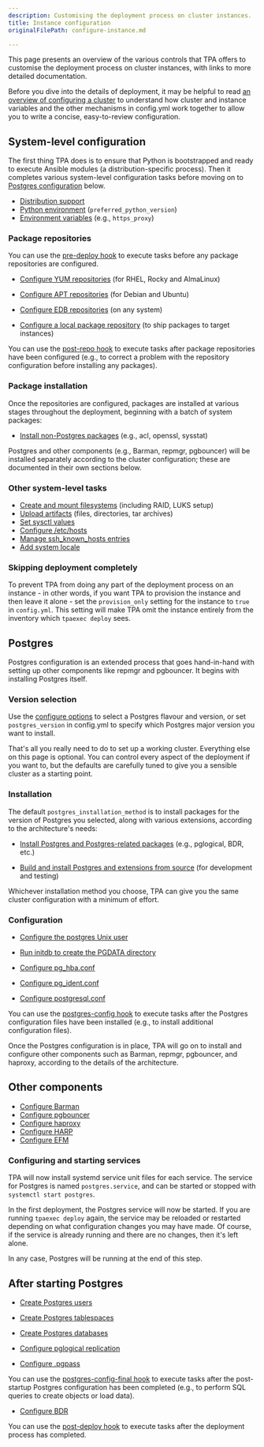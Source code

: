 ```yaml
---
description: Customising the deployment process on cluster instances.
title: Instance configuration
originalFilePath: configure-instance.md

---
```


This page presents an overview of the various controls that TPA
offers to customise the deployment process on cluster instances, with
links to more detailed documentation.

Before you dive into the details of deployment, it may be helpful to
read [an overview of configuring a cluster](configure-cluster/) to
understand how cluster and instance variables and the other mechanisms
in config.yml work together to allow you to write a concise,
easy-to-review configuration.

## System-level configuration

The first thing TPA does is to ensure that Python is bootstrapped
and ready to execute Ansible modules (a distribution-specific process).
Then it completes various system-level configuration tasks before moving
on to [Postgres configuration](#postgres) below.

-   [Distribution support](reference/distributions/)
-   [Python environment](reference/python/) (`preferred_python_version`)
-   [Environment variables](reference/target_environment/) (e.g., `https_proxy`)

### Package repositories

You can use the
[pre-deploy hook](tpaexec-hooks/#pre-deploy)
to execute tasks before any package repositories are configured.

-   [Configure YUM repositories](reference/yum_repositories/)
    (for RHEL, Rocky and AlmaLinux)

-   [Configure APT repositories](reference/apt_repositories/)
    (for Debian and Ubuntu)

-   [Configure EDB repositories](reference/edb_repositories/)
    (on any system)

-   [Configure a local package repository](reference/local-repo/)
    (to ship packages to target instances)

You can use the
[post-repo hook](tpaexec-hooks/#post-repo)
to execute tasks after package repositories have been configured (e.g.,
to correct a problem with the repository configuration before installing
any packages).

### Package installation

Once the repositories are configured, packages are installed at various
stages throughout the deployment, beginning with a batch of system
packages:

-   [Install non-Postgres packages](reference/packages/)
    (e.g., acl, openssl, sysstat)

Postgres and other components (e.g., Barman, repmgr, pgbouncer) will be
installed separately according to the cluster configuration; these are
documented in their own sections below.

### Other system-level tasks

-   [Create and mount filesystems](reference/volumes/) (including RAID,
    LUKS setup)
-   [Upload artifacts](reference/artifacts/) (files, directories,
    tar archives)
-   [Set sysctl values](reference/sysctl_values/)
-   [Configure /etc/hosts](reference/hosts/)
-   [Manage ssh_known_hosts entries](reference/manage_ssh_hostkeys/)
-   [Add system locale](reference/locale/)

### Skipping deployment completely

To prevent TPA from doing any part of the deployment process on an
instance - in other words, if you want TPA to provision the instance and
then leave it alone - set the `provision_only` setting for the instance
to `true` in `config.yml`. This setting will make TPA omit the instance
entirely from the inventory which `tpaexec deploy` sees.

## Postgres

Postgres configuration is an extended process that goes hand-in-hand
with setting up other components like repmgr and pgbouncer. It begins
with installing Postgres itself.

### Version selection

Use the [configure options](tpaexec-configure/#software-versions) to
select a Postgres flavour and version, or set `postgres_version` in
config.yml to specify which Postgres major version you want to install.

That's all you really need to do to set up a working cluster. Everything
else on this page is optional. You can control every aspect of the
deployment if you want to, but the defaults are carefully tuned to give
you a sensible cluster as a starting point.

### Installation

The default `postgres_installation_method` is to install packages for
the version of Postgres you selected, along with various extensions,
according to the architecture's needs:

-   [Install Postgres and Postgres-related packages](reference/postgres_installation_method_pkg/)
    (e.g., pglogical, BDR, etc.)

-   [Build and install Postgres and extensions from source](reference/postgres_installation_method_src/)
    (for development and testing)

Whichever installation method you choose, TPA can give you the same
cluster configuration with a minimum of effort.

### Configuration

-   [Configure the postgres Unix user](reference/postgres_user/)

-   [Run initdb to create the PGDATA directory](reference/initdb/)

-   [Configure pg_hba.conf](reference/pg_hba.conf/)

-   [Configure pg_ident.conf](reference/pg_ident.conf/)

-   [Configure postgresql.conf](reference/postgresql.conf/)

You can use the
[postgres-config hook](tpaexec-hooks/#postgres-config)
to execute tasks after the Postgres configuration files have been
installed (e.g., to install additional configuration files).

Once the Postgres configuration is in place, TPA will go on to
install and configure other components such as Barman, repmgr,
pgbouncer, and haproxy, according to the details of the architecture.

## Other components

-   [Configure Barman](reference/barman/)
-   [Configure pgbouncer](reference/pgbouncer/)
-   [Configure haproxy](reference/haproxy/)
-   [Configure HARP](reference/harp/)
-   [Configure EFM](reference/efm/)

### Configuring and starting services

TPA will now install systemd service unit files for each service.
The service for Postgres is named `postgres.service`, and can be started
or stopped with `systemctl start postgres`.

In the first deployment, the Postgres service will now be started. If
you are running `tpaexec deploy` again, the service may be reloaded or
restarted depending on what configuration changes you may have made. Of
course, if the service is already running and there are no changes, then
it's left alone.

In any case, Postgres will be running at the end of this step.

## After starting Postgres

-   [Create Postgres users](reference/postgres_users/)

-   [Create Postgres tablespaces](reference/postgres_tablespaces/)

-   [Create Postgres databases](reference/postgres_databases/)

-   [Configure pglogical replication](reference/pglogical/)

-   [Configure .pgpass](reference/pgpass/)

You can use the
[postgres-config-final hook](tpaexec-hooks/#postgres-config-final)
to execute tasks after the post-startup Postgres configuration has been
completed (e.g., to perform SQL queries to create objects or load data).

-   [Configure BDR](reference/bdr/)

You can use the
[post-deploy hook](tpaexec-hooks/#post-deploy)
to execute tasks after the deployment process has completed.

